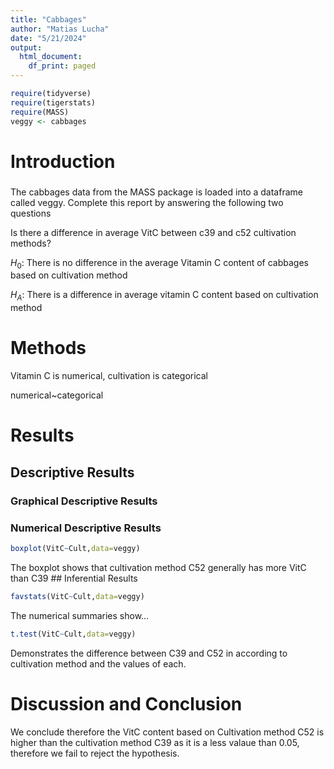 ```yaml
---
title: "Cabbages"
author: "Matias Lucha"
date: "5/21/2024"
output:
  html_document:
    df_print: paged
---
```


```r
require(tidyverse)
require(tigerstats)
require(MASS)
veggy <- cabbages
```

# Introduction

### <!--In this section you explain what you are trying to show.  Where did the data come from?  What is the research or other question you are trying to answer?!-->
 The cabbages data from the MASS package is loaded into a dataframe called veggy. Complete this report by answering the following two questions  
 
Is there a difference in average VitC between c39 and c52 cultivation methods?  

$H_0$: There is no difference in the average Vitamin C content of cabbages based on cultivation method

$H_A$: There is a difference in average vitamin C content based on cultivation method 

# Methods

<!--Decide on your methods:  use "variable analysis" or other appropriate descriptors.  Make sure to choose at least one graphical method and at least one numerical method.!-->

Vitamin C is numerical, cultivation is categorical

numerical~categorical

# Results

<!--Divide this section into two sub-sections:  One for your descriptive  results and one for your inferential results.!-->

## Descriptive Results

### Graphical Descriptive Results

<!--Graphical results here.  Make sure to show your code.  Provide appropriate labels for axes, giving units if possible, and provide a good title for the graph, too.  Use the graphical results to describe the patterns if any that exist in the data as focused toward the research question!-->

### Numerical Descriptive Results

<!--Numerical results go here. Use the numerical results to describe the patterns if any that exist in the data as focused toward the research question!-->

```r
boxplot(VitC~Cult,data=veggy)
```
The boxplot shows that cultivation method C52 generally has more VitC than C39
## Inferential Results

<!--State hypothesis clearly.  Make sure your discussion of the inferential test covers all the aspects that the test output produces, such as test statistic, p-value etc.  Make a decision about the null hypothesis, explain the assumptions on which the selected test/procedure was based, and why the chosen procedure satisfys the assumptions and is appropriate to answer the research question!--> 

```r
favstats(VitC~Cult,data=veggy)
```
The numerical summaries show...

```r
t.test(VitC~Cult,data=veggy)
```
Demonstrates the difference between C39 and C52 in according to cultivation method and the values of each.

# Discussion and Conclusion

<!--Discussion and conclusion here.  If you found a relationship be sure to consider whether the relationship occurs because one of the variavbles causes the other, or whether they perhasps are related for some other reason.  Watch the chapter 6 videos from the GeorgeTown videos collection.!-->

We conclude therefore the VitC content based on Cultivation method C52 is higher than the cultivation method C39 as it is a less valaue than 0.05, therefore we fail to reject the hypothesis. 
